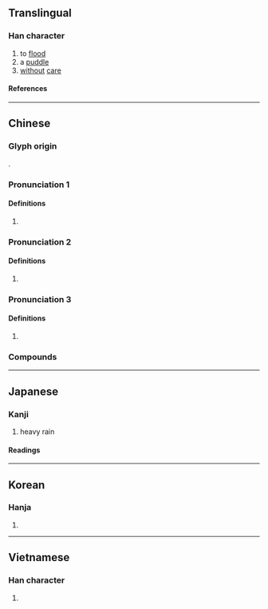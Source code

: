 {{character info}}
==Translingual==

===Han character===
{{Han char|rn=85|rad=水|as=12|sn=15|four=34196|canj=EKCF|ids=⿰氵尞}}

# to [[flood]]
# a [[puddle]]
# [[without]] [[care]]

====References====
{{Han ref|kx=0650.010|dkj=18259|dj=1060.070|hdz=31738.110|uh=6F66}}

----

==Chinese==

===Glyph origin===
{{Han etym}}
{{Han compound|水|尞|c1=s|c2=p|t1=water|ls=psc}}.

===Pronunciation 1===
{{zh-forms|alt=了-second round simplified}}
{{zh-pron
|m=liáo
|c=lou5,liu2,liu4
|mn=tw:ló/qz,xm,zz:láu/ml:liáu/xm:liâu
|mn_note=láu - vernacular; liáu/liâu - literary
|mc=n
|oc=n
|ma=
|cat=v,n,adv
}}

====Definitions====
{{zh-hanzi}}

# {{rfdef|zh}}

===Pronunciation 2===
{{zh-forms|alt=涝-second round simplified}}
{{zh-pron
|m=lǎo
|mc=1
|oc=1
|cat=
}}

====Definitions====
{{zh-hanzi}}

# {{rfdef|zh}}

===Pronunciation 3===
{{zh-forms}}
{{zh-pron
|m=lào
|mc=2
|oc=2
|cat=
}}

====Definitions====
{{zh-hanzi}}

# {{rfdef|zh}}

===Compounds===
{{zh-der|塗潦|停潦|窮愁潦倒|潦漿泡|潦潦草草|泥潦|窮途潦倒|潦倒|淫潦|浮皮潦草|潢潦可薦|潦草塞責|潦草|潦泡|潦亂|旱潦|龍鍾潦倒|行潦}}

----

==Japanese==

===Kanji===
{{ja-kanji|grade=|rs=水12}}

# heavy rain

====Readings====
{{ja-readings
|goon=ろう<らう
|kanon=ろう<らう
|kun=にわたずみ<にはたづみ
}}

----

==Korean==

===Hanja===
{{ko-hanja|hangeul=[[료]]>[[요]]|eumhun=|rv=ryo>yo|mr=ryo>yo|y=lyo>yo}}

# {{rfdef|ko|sort=水12}}

----

==Vietnamese==

===Han character===
{{vi-readings|rs=水12|reading=lẻo}}

# {{rfdef|vi|sort=水12}}